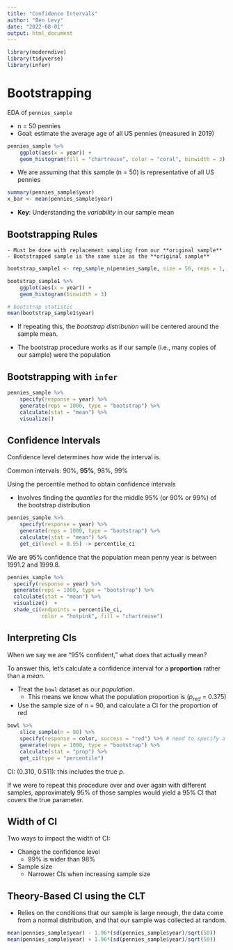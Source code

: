 ```yaml
---
title: "Confidence Intervals"
author: "Ben Levy"
date: "2022-08-01"
output: html_document
---
```


```r
library(moderndive)
library(tidyverse)
library(infer)
```

# Bootstrapping

EDA of `pennies_sample`

- n = 50 pennies
- Goal: estimate the average age of all US pennies (measured in 2019)

```r
pennies_sample %>%
    ggplot(aes(x = year)) +
    geom_histogram(fill = "chartreuse", color = "coral", binwidth = 3)
```

- We are assuming that this sample (n = 50) is representative of all US pennies

```r
summary(pennies_sample$year)
x_bar <- mean(pennies_sample$year)
```

- **Key**: Understanding the *variability* in our sample mean

## Bootstrapping Rules
    - Must be done with replacement sampling from our **original sample**
    - Bootstrapped sample is the same size as the **original sample**
    
```r
bootstrap_sample1 <- rep_sample_n(pennies_sample, size = 50, reps = 1, replace = TRUE)

bootstrap_sample1 %>%
    ggplot(aes(x = year)) +
    geom_histogram(binwidth = 3)

# bootstrap statistic
mean(bootstrap_sample1$year)
```

- If repeating this, the *bootstrap distribution* will be centered around the sample mean.

- The bootstrap procedure works as if our sample (i.e., many copies of our sample) were the population

## Bootstrapping with `infer`

```r
pennies_sample %>%
    specify(response = year) %>%
    generate(reps = 1000, type = "bootstrap") %>%
    calculate(stat = "mean") %>%
    visualize()
```

## Confidence Intervals

Confidence level determines how wide the interval is.

Common intervals: 90%, **95%**, 98%, 99%

Using the percentile method to obtain confidence intervals

- Involves finding the *quantiles* for the middle 95% (or 90% or 99%) of the bootstrap distribution

```r
pennies_sample %>%
    specify(response = year) %>%
    generate(reps = 1000, type = "bootstrap") %>%
    calculate(stat = "mean") %>%
    get_ci(level = 0.95) -> percentile_ci
```

We are 95% confidence that the population mean penny year is between 1991.2 and 1999.8.

```r
pennies_sample %>% 
  specify(response = year) %>% 
  generate(reps = 1000, type = "bootstrap") %>% 
  calculate(stat = "mean") %>%
  visualize()  + 
  shade_ci(endpoints = percentile_ci, 
           color = "hotpink", fill = "chartreuse")
```

## Interpreting CIs

When we say we are "95% confident," what does that actually mean?

To answer this, let's calculate a confidence interval for a **proportion** rather than a *mean*.

- Treat the `bowl` dataset as our *population*.
    - This means we know what the population proportion is ($p_{red}$ = 0.375)
- Use the sample size of n = 90, and calculate a CI for the proportion of red

```r
bowl %>%
    slice_sample(n = 90) %>%
    specify(response = color, success = "red") %>% # need to specify a success option when calculating a proportion
    generate(reps = 1000, type = "bootstrap") %>%
    calculate(stat = "prop") %>%
    get_ci(type = "percentile")
```

CI: (0.310, 0.511): this includes the true $p$.

If we were to repeat this procedure over and over again with different samples, approximately 95% of those samples would yield a 95% CI that covers the true parameter.

## Width of CI

Two ways to impact the width of CI:

- Change the confidence level
    - 99% is wider than 98%
- Sample size
    - Narrower CIs when increasing sample size
    
## Theory-Based CI using the CLT

- Relies on the conditions that our sample is large neough, the data come from a normal distribution, and that our sample was collected at random.

```r
mean(pennies_sample$year) - 1.96*(sd(pennies_sample$year)/sqrt(50))
mean(pennies_sample$year) + 1.96*(sd(pennies_sample$year)/sqrt(50))
```

